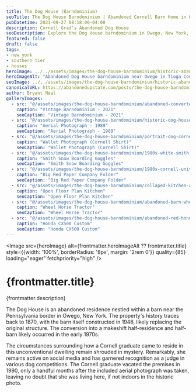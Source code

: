 ```yaml
---
title: The Dog House (Barndominium)
seoTitle: The Dog House Barndominium | Abandoned Cornell Barn Home in Owego NY
pubDatetime: 2021-09-27 08:18:00-04:00
description: Cornell Grad’s Abandoned Dog House
seoDescription: Explore the Dog House barndominium in Owego, New York, where a Cornell graduate converted a barn into an offbeat home now left to the elements.
featured: false
draft: false
tags:
- new york
- southern tier
- houses
heroImage: ../../assets/images/the-dog-house-barndominium/historic-abandoned-barn-dog-house-owego.jpg
heroImageAlt: "Abandoned Dog House barndominium near Owego in Tioga County, New York"
seoImage: ../../assets/images/the-dog-house-barndominium/historic-abandoned-barn-dog-house-owego.jpg
canonicalURL: https://abandonedupstate.com/posts/the-dog-house-barndominium/
author: Bryant Neal
galleryImages:
  - src: "@/assets/images/the-dog-house-barndominium/abandoned-converted-barn-house-owego.jpg"
    caption: "Vintage Barndominium - 2021"
    seoCaption: "Vintage Barndominium - 2021"
  - src: "@/assets/images/the-dog-house-barndominium/historic-dog-house-barn-1989-owego-ny.jpg"
    caption: "Aerial Photograph - 1989"
    seoCaption: "Aerial Photograph - 1989"
  - src: "@/assets/images/the-dog-house-barndominium/portrait-dog-cornell-university-abandoned-house.jpg"
    caption: "Wallet Photograph (Cornell Shirt)"
    seoCaption: "Wallet Photograph (Cornell Shirt)"
  - src: "@/assets/images/the-dog-house-barndominium/1980s-white-smith-ski-goggels.jpg"
    caption: "Smith Snow Boarding Goggles"
    seoCaption: "Smith Snow Boarding Goggles"
  - src: "@/assets/images/the-dog-house-barndominium/1980s-cornell-university-folder.jpg"
    caption: "Big Red Paper Company Folder"
    seoCaption: "Big Red Paper Company Folder"
  - src: "@/assets/images/the-dog-house-barndominium/collaped-kitchen-abandoned-house-owego-ny.jpg"
    caption: "Open Floor Plan Kitchen"
    seoCaption: "Open Floor Plan Kitchen"
  - src: "@/assets/images/the-dog-house-barndominium/abandoned-barn-wheel-horse-tractor.jpg"
    caption: "Wheel Horse Tractor"
    seoCaption: "Wheel Horse Tractor"
  - src: "@/assets/images/the-dog-house-barndominium/abandoned-red-honda-cx-500.jpg"
    caption: "Honda CX500 Custom"
    seoCaption: "Honda CX500 Custom"
---
```













<Image 
  src={heroImage} 
  alt={frontmatter.heroImageAlt ?? frontmatter.title}
  style={{width: '100%', borderRadius: '8px', margin: '2rem 0'}}
  quality={85}
  loading="eager"
  fetchpriority="high"
/>

# {frontmatter.title}
<p className="post-tagline" style={{ color: "#b9975c" }}>{frontmatter.description}</p>

The Dog House is an abandoned residence nestled within a barn near the Pennsylvania border in Owego, New York. The property's history traces back to 1870, with the barn itself constructed in 1948, likely replacing the original structure. The conversion into a makeshift half-residence and half-barn likely occurred in the early 1970s.

The circumstances surrounding how a Cornell graduate came to reside in this unconventional dwelling remain shrouded in mystery. Remarkably, she remains active on social media and has garnered recognition as a judge in various dog competitions. The Cornell graduate vacated the premises in 1990, only a handful months after the included aerial photograph was taken, leaving no doubt that she was living here, if not indoors in the historic photo.


<GalleryLightbox galleryId="the-dog-house-barndominium" images={frontmatter.galleryImages} />

